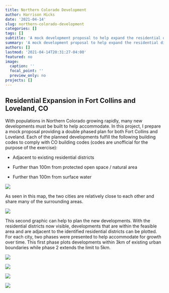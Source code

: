 ```yaml
---
title: Northern Colorado Development
author: Harrison Hicks
date: '2021-04-14'
slug: northern-colorado-development
categories: []
tags: []
subtitle: 'A mock development proposal to help expand the residential districts of two Northern Colorado cities. To create this project, location suitability and vector tools were used.'
summary: 'A mock development proposal to help expand the residential districts of two Northern Colorado cities. To create this project, location suitability and vector tools were used.'
authors: []
lastmod: '2021-04-14T20:31:27-04:00'
featured: no
image:
  caption: ''
  focal_point: ''
  preview_only: no
projects: []
---
```


## Residential Expansion in Fort Collins and Loveland, CO

With populations in Northern Colorado growing rapidly, many new developments must be built to help accommodate. In this project, I prepare a mock proposal providing a double phased plan for both Fort Collins and Loveland. Each of the planned developments fulfill the following building codes to comply with CO building codes (codes are unofficial for the purpose of the exercise):

  - Adjacent to existing residential districts
  
  - Further than 100m from protected open space / natural area
  
  - Further than 100m from surface water

![](Base Map copy.jpg)

As seen in this map, the two cities are relatively close to each other and share many of the surrounding areas.

![](Zoning Map.jpg)

This second graphic can help to plan the new developments. With the residential districts now visible, developments that are within the feasible area and are adjacent to the identified residential districts can be plotted. For each city, two phases were presented to help accommodate for growth over time. This first phase plots developments within 3km of existing urban boundaries while phase 2 extends the limit to 5km.

![](FC Phase 1.jpg)

![](FC Phase 2.jpg)

![](Loveland Phase 1.jpg)

![](Loveland Phase 2.jpg)

